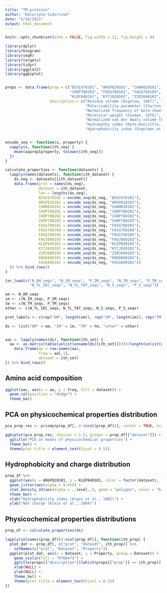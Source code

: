 ```yaml
---
title: "TM_proteins"
author: "Katarzyna Sidorczuk"
date: "5/18/2021"
output: html_document
---
```


```r
knitr::opts_chunk$set(echo = FALSE, fig.width = 12, fig.height = 8)

library(dplyr)
library(biogram)
library(seqR)
library(targets)
library(tidyr)
library(ggplot2)
library(ggbiplot)


props <- data.frame(prop = c("BIGC670101", "ARGP820101", "CHAM820101", "CHOP780201", "CHOP780202", 
                             "CHOP780203", "FASG760101", "FASG760104", "FASG760105", "FAUJ880103", 
                             "KLEP840101", "KYTJ820101", "ZIMJ680103", "ENGD860101", "FASG890101"),
                    description = c("Residue volume (Bigelow, 1967)", "Hydrophobicity index (Argos et al., 1982)",
                                    "Polarizability parameter (Charton-Charton, 1982)", "Normalized frequency of alpha-helix (Chou-Fasman, 1978b)",
                                    "Normalized frequency of beta-sheet (Chou-Fasman, 1978b)", "Normalized frequency of beta-turn (Chou-Fasman, 1978b)",
                                    "Molecular weight (Fasman, 1976)", "pK-N (Fasman, 1976)", "pK-C (Fasman, 1976)", 
                                    "Normalized van der Waals volume (Fauchere et al., 1988)", "Net charge (Klein et al., 1984)",
                                    "Hydropathy index (Kyte-Doolittle, 1982)", "Polarity (Zimmerman et al., 1968)",
                                    "Hydrophobicity index (Engelman et al., 1986)", "Hydrophobicity index (Fasman, 1989)"))


encode_seq <- function(x, property) {
  sapply(x, function(ith_seq) {
    mean(aaprop[property, tolower(ith_seq)])
  })
}

calculate_properties <- function(datasets) {
  lapply(names(datasets), function(ith_dataset) {
    ds_neg <- datasets[[ith_dataset]]
    data.frame(prot = names(ds_neg),
               dataset = ith_dataset,
               len = lengths(ds_neg),
               BIGC670101 = encode_seq(ds_neg, "BIGC670101"),
               ARGP820101 = encode_seq(ds_neg, "ARGP820101"),
               CHAM820101 = encode_seq(ds_neg, "CHAM820101"),
               CHOP780201 = encode_seq(ds_neg, "CHOP780201"),
               CHOP780202 = encode_seq(ds_neg, "CHOP780202"),
               CHOP780203 = encode_seq(ds_neg, "CHOP780203"),
               FASG760101 = encode_seq(ds_neg, "FASG760101"),
               FASG760104 = encode_seq(ds_neg, "FASG760104"),
               FASG760105 = encode_seq(ds_neg, "FASG760105"),
               FAUJ880103 = encode_seq(ds_neg, "FAUJ880103"),
               KLEP840101 = encode_seq(ds_neg, "KLEP840101"),
               KYTJ820101 = encode_seq(ds_neg, "KYTJ820101"),
               ZIMJ680103 = encode_seq(ds_neg, "ZIMJ680103"),
               ENGD860101 = encode_seq(ds_neg, "ENGD860101"),
               FASG890101 = encode_seq(ds_neg, "FASG890101"))
  }) %>% bind_rows()
}

tar_load(c("N_OM_seqs", "N_IM_seqs", "P_IM_seqs", "N_TM_seqs", "P_TM_seqs",
           "N_TL_SEC_seqs", "N_TL_TAT_seqs", "N_S_seqs", "P_S_seqs"))

om <- N_OM_seqs
im <- c(N_IM_seqs, P_IM_seqs)
tm <- c(N_TM_seqs, P_TM_seqs)
other <- c(N_TL_SEC_seqs, N_TL_TAT_seqs, N_S_seqs, P_S_seqs)

prot_labels <- c(rep("OM", length(om)), rep("IM", length(im)), rep("TM", length(tm)), rep("other", length(other)))

ds <- list("OM" = om, "IM" = im, "TM" = tm, "other" = other)


aac <- lapply(names(ds), function(ith_set) {
  aa <- as.matrix(table(unlist(unname(ds[[ith_set]]))))/length(unlist(ds[[ith_set]])) 
    data.frame(aa = row.names(aa),
               freq = aa[,1],
               dataset = ith_set)
}) %>% bind_rows()
```


## Amino acid composition 

```r
ggplot(aac, aes(x = aa, y = freq, fill = dataset)) +
  geom_col(position = "dodge") +
  theme_bw()
```


## PCA on physicochemical properties distribution
```r
pca_prop_res <- prcomp(prop_df[, 4:(ncol(prop_df))], center = TRUE, scale = TRUE)

ggbiplot(pca_prop_res, choices = 1:2, groups = prop_df[["dataset"]]) +
  ggtitle("PCA on means of physicochemical properties") +
  theme_bw() +
  theme(plot.title = element_text(hjust = 0.5))
```


## Hydrophobicity and charge distribution
```r
prop_df %>% 
  ggplot(aes(x = ARGP820101, y = KLEP840101, color = factor(dataset), fill = factor(dataset))) +
  geom_jitter(aes(alpha = 0.05)) +
  stat_density_2d(aes(alpha = ..level..), geom = "polygon", color = "black", size = 0.1, adjust = 1/2) +
  theme_bw() +
  xlab("Hydrophobicity index (Argos et al., 1982)") +
  ylab("Net charge (Klein et al., 1984)")
```


## Physicochemical properties distributions
```r
prop_df <- calculate_properties(ds)

lapply(colnames(prop_df)[4:ncol(prop_df)], function(ith_prop) {
  plot_dat <- prop_df[, c("prot", "dataset", ith_prop)] %>% 
    setNames(c("prot", "Dataset", "Property"))
  ggplot(plot_dat, aes(x = Dataset, y = Property, group = Dataset)) +
    geom_violin(fill = "#76bef2") +
    ggtitle(props[["description"]][which(props[["prop"]] == ith_prop)]) + 
    xlab(NULL) +
    ylab(NULL) +
    theme_bw() +
    theme(plot.title = element_text(hjust = 0.5))
})
```
